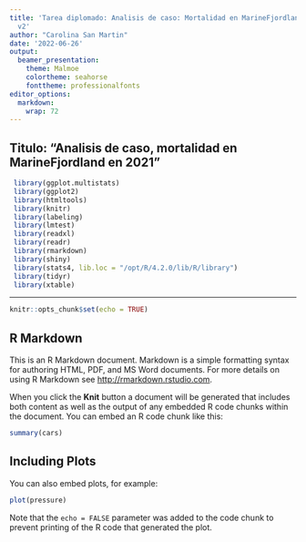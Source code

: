 ```yaml
---
title: 'Tarea diplomado: Analisis de caso: Mortalidad en MarineFjordland en 2021 "
  v2'
author: "Carolina San Martin"
date: '2022-06-26'
output:
  beamer_presentation:
    theme: Malmoe
    colortheme: seahorse
    fonttheme: professionalfonts
editor_options: 
  markdown: 
    wrap: 72
---
```


## Titulo: "Analisis de caso, mortalidad en MarineFjordland en 2021"

```r

 library(ggplot.multistats)
 library(ggplot2)
 library(htmltools)
 library(knitr)
 library(labeling)
 library(lmtest)
 library(readxl)
 library(readr)
 library(rmarkdown)
 library(shiny)
 library(stats4, lib.loc = "/opt/R/4.2.0/lib/R/library")
 library(tidyr)
 library(xtable)
```

---

```r
knitr::opts_chunk$set(echo = TRUE)
```

## R Markdown

This is an R Markdown document. Markdown is a simple formatting syntax for authoring HTML, PDF, and MS Word documents. For more details on using R Markdown see <http://rmarkdown.rstudio.com>.

When you click the **Knit** button a document will be generated that includes both content as well as the output of any embedded R code chunks within the document. You can embed an R code chunk like this:

```r
summary(cars)
```

## Including Plots

You can also embed plots, for example:

```r
plot(pressure)
```

Note that the `echo = FALSE` parameter was added to the code chunk to prevent printing of the R code that generated the plot.
